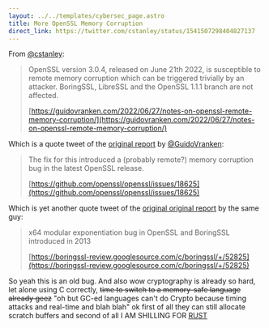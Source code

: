 ```yaml
---
layout: ../../templates/cybersec_page.astro
title: More OpenSSL Memory Corruption
direct_link: https://twitter.com/cstanley/status/1541507298404827137
---
```


From [@cstanley](https://twitter.com/cstanley):

> OpenSSL version 3.0.4, released on June 21th 2022, is susceptible to remote memory corruption which can be triggered trivially by an attacker. BoringSSL, LibreSSL and the OpenSSL 1.1.1 branch are not affected.
>
> [https://guidovranken.com/2022/06/27/notes-on-openssl-remote-memory-corruption/](https://guidovranken.com/2022/06/27/notes-on-openssl-remote-memory-corruption/)

Which is a quote tweet of the [original report](https://twitter.com/GuidoVranken/status/1539687342939820032) by [@GuidoVranken](https://twitter.com/GuidoVranken):

> The fix for this introduced a (probably remote?) memory corruption bug in the latest OpenSSL release.
>
> [https://github.com/openssl/openssl/issues/18625](https://github.com/openssl/openssl/issues/18625)

Which is yet another quote tweet of the [original original report](https://twitter.com/GuidoVranken/status/1532486198081507329) by the same guy:

> x64 modular exponentiation bug in OpenSSL and BoringSSL introduced in 2013
>
> [https://boringssl-review.googlesource.com/c/boringssl/+/52825](https://boringssl-review.googlesource.com/c/boringssl/+/52825)

So yeah this is an old bug. And also wow cryptography is already so hard, let alone using C correctly, ~~time to switch to a memory-safe language already geez~~ "oh but GC-ed languages can't do Crypto because timing attacks and real-time and blah blah" ok first of all they can still allocate scratch buffers and second of all I AM SHILLING FOR [RUST](https://rust-lang.org)
